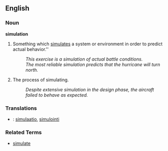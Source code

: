 ==English==

===Noun===
'''simulation'''
# Something which [[simulate]]s a system or environment in order to predict actual behavior.''
#: ''This exercise is a simulation of actual battle conditions.''
#: ''The most reliable simulation predicts that the hurricane will turn north.''
# The process of simulating.
#: ''Despite extensive simulation in the design phase, the aircraft failed to behave as expected.''

===Translations===
*{{fi}}: [[simulaatio]], [[simulointi]]

===Related Terms===
*[[simulate]]